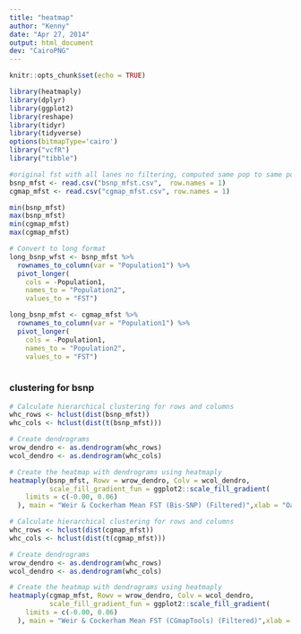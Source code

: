 ```yaml
---
title: "heatmap"
author: "Kenny"
date: "Apr 27, 2014"
output: html_document
dev: "CairoPNG"
---
```


```r
knitr::opts_chunk$set(echo = TRUE)
```

```r
library(heatmaply)
library(dplyr)
library(ggplot2)
library(reshape)
library(tidyr)
library(tidyverse)
options(bitmapType='cairo')
library("vcfR")
library("tibble")
```

```r
#original fst with all lanes no filtering, computed same pop to same pop too
bsnp_mfst <- read.csv("bsnp_mfst.csv",  row.names = 1)
cgmap_mfst <- read.csv("cgmap_mfst.csv", row.names = 1)
```

```r
min(bsnp_mfst)
max(bsnp_mfst)
min(cgmap_mfst)
max(cgmap_mfst)
```

```r
# Convert to long format
long_bsnp_wfst <- bsnp_mfst %>%
  rownames_to_column(var = "Population1") %>%
  pivot_longer(
    cols = -Population1,
    names_to = "Population2",
    values_to = "FST")

long_bsnp_mfst <- cgmap_mfst %>%
  rownames_to_column(var = "Population1") %>%
  pivot_longer(
    cols = -Population1,
    names_to = "Population2",
    values_to = "FST")
 
```

### clustering for bsnp
```r
# Calculate hierarchical clustering for rows and columns
whc_rows <- hclust(dist(bsnp_mfst))
whc_cols <- hclust(dist(t(bsnp_mfst)))

# Create dendrograms
wrow_dendro <- as.dendrogram(whc_rows)
wcol_dendro <- as.dendrogram(whc_cols)

# Create the heatmap with dendrograms using heatmaply
heatmaply(bsnp_mfst, Rowv = wrow_dendro, Colv = wcol_dendro,
          scale_fill_gradient_fun = ggplot2::scale_fill_gradient(
    limits = c(-0.00, 0.06)
  ), main = "Weir & Cockerham Mean FST (Bis-SNP) (Filtered)",xlab = "Oak Tree Population", ylab = "Oak Tree Population")

```
```r
# Calculate hierarchical clustering for rows and columns
whc_rows <- hclust(dist(cgmap_mfst))
whc_cols <- hclust(dist(t(cgmap_mfst)))

# Create dendrograms
wrow_dendro <- as.dendrogram(whc_rows)
wcol_dendro <- as.dendrogram(whc_cols)

# Create the heatmap with dendrograms using heatmaply
heatmaply(cgmap_mfst, Rowv = wrow_dendro, Colv = wcol_dendro,
          scale_fill_gradient_fun = ggplot2::scale_fill_gradient(
    limits = c(-0.00, 0.06)
  ), main = "Weir & Cockerham Mean FST (CGmapTools) (Filtered)",xlab = "Oak Tree Population", ylab = "Oak Tree Population")

```